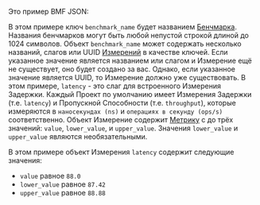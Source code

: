 
Это пример BMF JSON:

<BmfExample />

В этом примере ключ `benchmark_name` будет названием [Бенчмарка][benchmark].
Названия бенчмарков могут быть любой непустой строкой длиной до 1024 символов.
Объект `benchmark_name` может содержать несколько названий, слагов или UUID [Измерений][measure] в качестве ключей.
Если указанное значение является названием или слагом и Измерение ещё не существует, оно будет создано за вас.
Однако, если указанное значение является UUID, то Измерение должно уже существовать.
В этом примере, `latency` - это слаг для встроенного Измерения Задержки.
Каждый Проект по умолчанию имеет Измерения Задержки (т.е. `latency`) и Пропускной Способности (т.е. `throughput`),
которые измеряются в `наносекундах (ns)` и `операциях в секунду (ops/s)` соответственно.
Объект Измерение содержит [Метрику][metric] с до трёх значений:
`value`, `lower_value`, и `upper_value`.
Значения `lower_value` и `upper_value` являются необязательными.

В этом примере объект Измерения `latency` содержит следующие значения:

- `value` равное `88.0`
- `lower_value` равное `87.42`
- `upper_value` равное `88.88`

[benchmark]: /ru/docs/explanation/benchmarking/#benchmark
[measure]: /ru/docs/explanation/benchmarking/#measure
[metric]: /ru/docs/explanation/benchmarking/#metrics